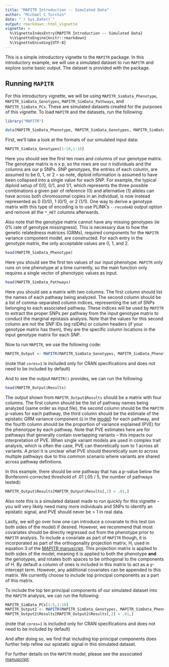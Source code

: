 ```yaml
---
title: "MAPITR Introduction -- Simulated Data"
author: "Michael C Turchin"
date: "`r Sys.Date()`"
output: rmarkdown::html_vignette
vignette: >
  %\VignetteIndexEntry{MAPITR Introduction -- Simulated Data}
  %\VignetteEngine{knitr::rmarkdown}
  %\VignetteEncoding{UTF-8}
---
```


This is a simple introductory vignette to the `MAPITR` package. In this introductory example, we will use a simulated dataset to run `MAPITR` and explore some basic output. The dataset is provided with the package.

## Running `MAPITR`

For this introductory vignette, we will be using `MAPITR_SimData_Phenotype`, `MAPITR_SimData_Genotypes`, `MAPITR_SimData_Pathways`, and `MAPITR_SimData_PCs`. These are simulated datasets created for the purposes of this vignette. To load `MAPITR` and the datasets, run the following:

```r
library("MAPITR")

data(MAPITR_SimData_Phenotype, MAPITR_SimData_Genotypes, MAPITR_SimData_Pathways, MAPITR_SimData_PCs)
```

First, we'll take a look at the formats of our simulated input data:

```r
MAPITR_SimData_Genotypes[1:10,1:10]
```

Here you should see the first ten rows and columns of our genotype matrix. The genotype matrix is n x p, so the rows are our n individuals and the columns are our p SNPs. SNP genotypes, the entries of each column, are assumed to be 0, 1, or 2 -- so note, diploid information is assumed to have been collapsed into a single value for each SNP. For example, the typical diploid setup of 0/0, 0/1, and 1/1, which represents the three possible combinations a given pair of reference (0) and alternative (1) alleles can have across both chromosomal copies in an individual, is now instead represented as 0 (0/0), 1 (0/1), or 2 (1/1). One way to derive a genotype matrix with this type of encoding is to use PLINK's `--recodeAD` output option and remove all the `*_HET` columns afterwards.

Also note that the genotype matrix cannot have any missing genotypes (ie 0% rate of genotype missingness). This is necessary due to how the genetic relatedness matrices (GRMs), required components for the `MAPITR` variance component model, are constructed. For each entry in the genotype matrix, the only acceptable values are 0, 1, and 2. 

```r
head(MAPITR_SimData_Phenotype)
```

Here you should see the first ten values of our input phenotype. `MAPITR` only runs on one phenotype at a time currently, so the main function only requires a single vector of phenotypic values as input. 


```r
head(MAPITR_SimData_Pathways)
```

Here you should see a matrix with two columns. The first column should list the names of each pathway being analyzed. The second column should be a list of comma-separated column indices, representing the set of SNPs belonging to each associated pathway. These indices will be used by `MAPITR` to extract the proper SNPs per pathway from the input genotype matrix to conduct the marginal epistasis analysis. Note that the values for this second column are not the SNP IDs (eg rsID#s) or column headers (if your genotype matrix has them), they are the specific column locations in the input genotype matrix for each SNP.

Now to run `MAPITR`, we use the following code:

```r
MAPITR_Output <- MAPITR(MAPITR_SimData_Genotypes, MAPITR_SimData_Phenotype, MAPITR_SimData_Pathways, cores=1)
```
(note that `cores=1` is included only for CRAN specifications and does not need to be included by default)

And to see the output `MAPITR()` provides, we can run the following:

```r
head(MAPITR_Output$Results)
```

The output shown from `MAPITR_Output$Results` should be a matrix with four columns. The first column should be the list of pathway names being analyzed (same order as input file), the second column should be the `MAPITR` p-values for each pathway, the third column should be the estimate of the epistatic GRM variance component (`G` in the [model][MAPITR-paper]) for each pathway, and the fourth column should be the proportion of variance explained (PVE) for the phenotype by each pathway. Note that PVE estimates here are for pathways that generally contain overlapping variants -- this impacts our interpretation of PVE. When single variant models are used in complex trait analysis, which is often the case, PVE can theoretically sum to 1 across all variants. *A priori* it is unclear what PVE should theoretically sum to across multiple pathways due to this common scenario where variants are shared across pathway definitions.

In this example, there should be one pathway that has a p-value below the Bonferonni-corrected threshold of .01 (.05 / 5, the number of pathways tested):

```r
MAPITR_Output$Results[MAPITR_Output$Results[,2] < .01,]
```

Also note this is a simulated dataset made to run quickly for this vignette -- you will very likely need many more individuals and SNPs to identify an epistatic signal, and PVE should never be > 1 in real data.

Lastly, we will go over how one can introduce a covariate to this test (on both sides of the model) if desired. However, we recommend that most covariates should be directly regressed out from the phenotype prior to `MAPITR` analysis. To include a covariate as part of `MAPITR` though, it is incorporated as part of the orthogonality projection matrix, H, used in equation 3 of the [MAPITR manuscript][MAPITR-paper]. This projection matrix is applied to both sides of the model, meaning it is applied to both the phenotype **and** the genotypes, and rotates both spaces to be orthogonal to the components of H. By default a column of ones is included in this matrix to act as a y-intercept term. However, any additional covariates can be appended to this matrix. We currently choose to include top principal components as a part of this matrix.

To include the top ten principal components of our simulated dataset into the `MAPITR` analysis, we can run the following: 
```r
MAPITR_SimData_PCs[1:5,1:10]
MAPITR_Output2 <- MAPITR(MAPITR_SimData_Genotypes, MAPITR_SimData_Phenotype, MAPITR_SimData_Pathways, Covariates=MAPITR_SimData_PCs, cores=1)
MAPITR_Output2$Results[MAPITR_Output2$Results[,2] < .01,]
```
(note that `cores=1` is included only for CRAN specifications and does not need to be included by default)

And after doing so, we find that including top principal components does further help refine our epistatic signal in this simulated dataset.


For further details on the `MAPITR` model, please see the associated [manuscript][MAPITR-paper]. 

[MAPITR-paper]: http://biorxiv.org/
